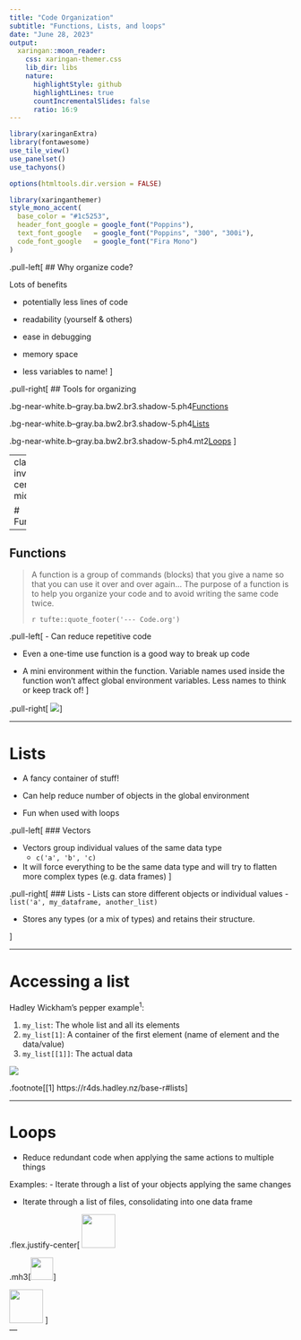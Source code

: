 ```yaml
---
title: "Code Organization"
subtitle: "Functions, Lists, and loops"
date: "June 28, 2023"
output:
  xaringan::moon_reader:
    css: xaringan-themer.css
    lib_dir: libs
    nature:
      highlightStyle: github
      highlightLines: true
      countIncrementalSlides: false
      ratio: 16:9
---
```


```r
library(xaringanExtra)
library(fontawesome)
use_tile_view()
use_panelset()
use_tachyons()
```

```r
options(htmltools.dir.version = FALSE)
```

```r
library(xaringanthemer)
style_mono_accent(
  base_color = "#1c5253",
  header_font_google = google_font("Poppins"),
  text_font_google   = google_font("Poppins", "300", "300i"),
  code_font_google   = google_font("Fira Mono")
)
```

.pull-left[
## Why organize code?

Lots of benefits

- potentially less lines of code

- readability (yourself & others)

- ease in debugging

- memory space

- less variables to name!
]


.pull-right[
## Tools for organizing

.bg-near-white.b--gray.ba.bw2.br3.shadow-5.ph4[
Functions
]

.bg-near-white.b--gray.ba.bw2.br3.shadow-5.ph4[
Lists
]

.bg-near-white.b--gray.ba.bw2.br3.shadow-5.ph4.mt2[
Loops
]
]

---
class: inverse, center, middle


# Functions

---

## Functions

> A function is a group of commands (blocks) that you give a name so that you can use it over and over again...
> The purpose of a function is to help you organize your code and to avoid writing the same code twice.
>
> `r tufte::quote_footer('--- Code.org')`


.pull-left[
- Can reduce repetitive code

- Even a one-time use function is a good way to break up code

- A mini environment within the function. Variable names used inside the function won't affect global environment variables. Less names to think or keep track of!
]

.pull-right[
![](images/ahorst_function.png)
]

---

# Lists

- A fancy container of stuff!

- Can help reduce number of objects in the global environment

- Fun when used with loops

.pull-left[
### Vectors

- Vectors group individual values of the same data type 
  - `c('a', 'b', 'c)`

- It will force everything to be the same data type and will try to flatten more complex types (e.g. data frames)
]

.pull-right[
### Lists
- Lists can store different objects or individual values 
  - `list('a', my_dataframe, another_list)`

- Stores any types (or a mix of types) and retains their structure.

]

---

# Accessing a list

Hadley Wickham's pepper example<sup>1</sup>:

1. `my_list`: The whole list and all its elements
2. `my_list[1]`: A container of the first element (name of element and the data/value)
3. `my_list[[1]]`: The actual data

![](https://r4ds.hadley.nz/diagrams/pepper.png)

.footnote[[1] https://r4ds.hadley.nz/base-r#lists]

---

# Loops

- Reduce redundant code when applying the same actions to multiple things

Examples: 
- Iterate through a list of your objects applying the same changes

- Iterate through a list of files, consolidating into one data frame

.flex.justify-center[
<img src="images/recycle.svg" width="60px" height="60px">

.mh3[<img src="images/plus.svg" width="40px" height="40px">]

<img src="images/list.svg" width="60px" height="60px">
]    
---



